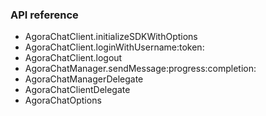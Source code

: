 <PlatformWrapper platform="ios">

### API reference

- <Link to="{{Global.CHAT_SDK_API_IOS}}/interface_agora_chat_client.html#aa628257db8692884cc69e39cc6d7a58b">AgoraChatClient.initializeSDKWithOptions</Link>

- <Link to="{{Global.CHAT_SDK_API_IOS}}/interface_agora_chat_client.html#a504a9bef378815cb0da3f35a559db4a8">AgoraChatClient.loginWithUsername:token:</Link>

- <Link to="{{Global.CHAT_SDK_API_IOS}}/interface_agora_chat_client.html#a71bb810fe29f67741fe820811370c809">AgoraChatClient.logout</Link>

- <Link to="{{Global.CHAT_SDK_API_IOS}}/protocol_i_agora_chat_manager-p.html#a78bad292be9cd44c08df18e557b9939a">AgoraChatManager.sendMessage:progress:completion:</Link>

- <Link to="{{Global.CHAT_SDK_API_IOS}}/protocol_agora_chat_manager_delegate-p.html">AgoraChatManagerDelegate</Link>

- <Link to="{{Global.CHAT_SDK_API_IOS}}/protocol_agora_chat_client_delegate-p.html">AgoraChatClientDelegate</Link>

- <Link to="{{Global.CHAT_SDK_API_IOS}}/interface_agora_chat_options.html">AgoraChatOptions</Link>

</PlatformWrapper>
